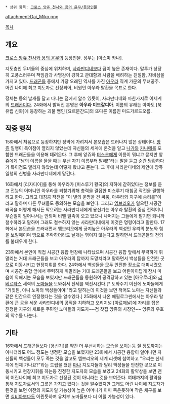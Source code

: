  * 상위 항목: [[크로스 앙쥬 천사와 용의 윤무/등장인물]]

attachment:Dai_Miko.png

[[목차]]
== 개요 ==
[[크로스 앙쥬 천사와 용의 윤무]]의 등장인물. 성우는 [아스미 카나].

지도층인 무녀들의 중심에 위치하며, [[사라만디네]]보다 급이 높은 존재이다. 말투가 상당히 고풍스러우며 책임감과 사명감이 강하고 관대함과 사람을 배려하는 친절함, 자비심을 가지고 있다. [[드래곤(크로스 앙쥬 천사와 용의 윤무)|드래곤]]들 중에서 가장 오래된 역사를 가진 [[아우라(크로스 앙쥬 천사와 용의 윤무)|아우라]] 직계 가문의 무녀공주. 어린 나이에 최고 지도자로 선정되어, 비원인 아우라 탈환을 목표로 한다.

정체는 등의 날개를 달고 다니는 점에서 알수 있듯이, 사라만디네와 마찬가지로 이세계의 [[드래곤(크로스 앙쥬 천사와 용의 윤무)|드래곤]]이다. 24화에서 밝혀진 본명은 '''아우라 미드갈디아'''. 이름의 유래는 아마도 [북유럽 신화]에 등장하는 괴물 뱀인 [요르문간드]의 또다른 이름인 미드가르드오름.

== 작중 행적 ==
15화에서 처음으로 등장하지만 장막에 가려져서 본모습은 드러나지 않은 상태이다. [[앙쥬]] 일행이 특이점이 열리지 않았는데 자신들의 세계에 온것을 알고 [[나가(크로스 앙쥬 천사와 용의 윤무)|나가]]와 [[카나메(크로스 앙쥬 천사와 용의 윤무)|카나메]]를 포함한 드래곤들을 이용해 데려온다. 그 후에 앙쥬와 [[터스크(크로스 앙쥬 천사와 용의 윤무)|터스크]]에게 이름이 뭐냐고 묻지만 앙쥬에게 "남의 이름을 물을 때는 우선 자기 이름부터 말해!"라는 말을 듣고 순간 당황하다가 특이점도 열리지 않았는데 어떻게 왔냐고 묻는다. 그 후에 사라만디네의 제안에 앙쥬 일행의 신병을 사라만디네에게 맡긴다.

16화에서 [리자디아]를 통해 아우라가 [미스루기 황국]의 지하에 갇혀있다는 정보를 듣고 전능의 어머니인 아우라를 되찾기위해 총력을 결집한 미스루기 대침공 작전을 결행하려고 한다. 그리고 대침공 작전을 "이 별의 운명을 건 싸움, 아우라와 지구에 승리를"이라고 말하며 다른 무녀들도 동의하는 모습을 보인다. 그리고 [[엠브리오(크로스 앙쥬 천사와 용의 윤무)|엠브리오]]가 일으킨 시공간 왜곡을 어떻게 해서든 막으려는 사라만디네에게 용신기는 아우라 탈환의 중심 전력이니 무슨일이 일어나서는 안되며 비벨 일족이 오고 있으니 나머지는 그들에게 맡기면 되니까 철수하라고 말하며 그래도 철수하지 않는 사라만디네에게 이것은 명령이라고 말한다. 17화에서 본모습을 드러내면서 엠브리오에게 긍지높은 아우라의 백성인 우리의 분노와 힘을 보일때이며 땅으로 추락하더라도 날개는 꺾이지 않는다고 말하면서 드래곤들의 전의를 불태우게 한다. 

23화에서 본인이 직접 시공간 융합 현장에 나타났으며 시공간 융합 앞에서 무력하게 휘말리는 거대 드래곤들을 보고 아우라의 탑까지 도망치라고 말하면서 백성들을 안전한 곳으로 이동시키고 현장지휘를 한다. 24화에서 백성들을 모두 안전한 장소로 대피시켰으며 시공간 융합 앞에서 무력하게 휘말리는 거대 드래곤들을 보고 어린아이답게 잠시 마음이 약해지는 모습을 보였지만 드래곤들을 동원하여 공격당하고 있는 [아우로라]와 [[리베르타스(크로스 앙쥬 천사와 용의 윤무)|리베르타스]] 세력의 [[노마(크로스 앙쥬 천사와 용의 윤무)|노마]]들을 도와줘서 전세를 역전시킨다.[* 도와주기 이전에 노마들에게 "거짓된, 아니 노마의 백성들이여!"라고 말하는데 이것을 보면 적어도 노마는 자신들과 같은 인간으로 인정했다는 것을 알수있다.] 25화에서 나온 에필로그씬에서는 아우라 탈환에 큰 공을 세운 사라만디네의 공적을 치하하고 오리지널 [아르제날]에 자리를 잡은 진정한 지구의 새로운 주민인 노마들의 지도자~~겸 찻집 앙쥬의 사장인~~ 앙쥬와 우호의 악수를 나눈다.

== 기타 ==
16화에서 드래곤들보다 [용신기]를 약간 더 우선시하는 모습을 보이는등 [[질(크로스 앙쥬 천사와 용의 윤무)|질]] 정도까지는 아니더라도 어느 정도는 냉정한 모습을 보였지만 23화에서 시공간 융합이 일어나면 자신들의 백성들이 모두 죽는 것을 알고도 엠브리오의 세계 리셋에 참여하고 "우리는 신세계에 언제 가나요?"라는 드립을 쳤던 [[마나(크로스 앙쥬 천사와 용의 윤무)|마나]] 지도자들과 달리 백성들을 안전한 곳으로 이동시키고 현장지휘를 하는등 진정한 지도자의 모습을 보였고 24화의 활약상을 보면 괜히 어린나이에 최고 지도자로 선정된 것이 아니라는 것을 보여준다. 여태까지의 활약을 통해 지도자로서의 그릇은 가지고 있다는 것을 알수있지만 그래도 어린 나이에 지도자가 된것을 보면 이전의 지도자일 가능성이 높은 어머니가 이미 죽은듯하며 작은 체구를 보면 [[실비아 이카루가 미스루기|실비아]]보다도 어린듯하며 유치부 노마들보다 더 어릴 가능성이 있다.
